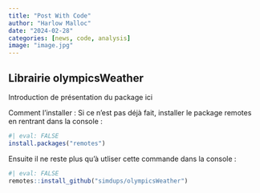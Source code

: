 ```yaml
---
title: "Post With Code"
author: "Harlow Malloc"
date: "2024-02-28"
categories: [news, code, analysis]
image: "image.jpg"
---
```


## Librairie olympicsWeather

Introduction de présentation du package ici

Comment l'installer : Si ce n'est pas déjà fait, installer le package remotes en rentrant dans la console :

```r
#| eval: FALSE
install.packages("remotes")
```

Ensuite il ne reste plus qu'à utliser cette commande dans la console :

```r
#| eval: FALSE
remotes::install_github("simdups/olympicsWeather")
```
